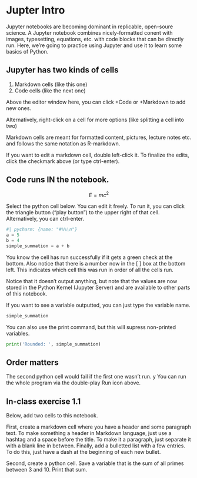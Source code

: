 # Jupter Intro

Jupyter notebooks are becoming dominant in replicable, open-soure science. A Jupyter notebook combines nicely-formatted conent with images, typesetting, equations, etc. with code blocks that can be directly run. Here, we're going to practice using Jupyter and use it to learn some basics of Python.

## Jupyter has two kinds of cells

1.  Markdown cells (like this one)
2.  Code cells (like the next one)

Above the editor window here, you can click +Code or +Markdown to add new ones.

Alternatively, right-click on a cell for more options (like splitting a cell into two)

Markdown cells are meant for formatted content, pictures, lecture notes etc. and follows the same notation as R-markdown.

If you want to edit a markdown cell, double left-click it. To finalize the edits, click the checkmark above (or type ctrl-enter).

## Code runs IN the notebook.

$$E=mc^2$$

Select the python cell below. You can edit it freely. To run it, you can click the triangle button ("play button") to the upper right of that cell. Alternatively, you can ctrl-enter.

```python
#| pycharm: {name: "#%%\n"}
a = 5
b = 4
simple_summation = a + b
```

You know the cell has run successfully if it gets a green check at the bottom. Also notice that there is a number now in the \[ \] box at the bottom left. This indicates which cell this was run in order of all the cells run.

Notice that it doesn't output anything, but note that the values are now stored in the Python Kernel (Jupyter Server) and are available to other parts of this notebook.

If you want to see a variable outputted, you can just type the variable name.

```python
simple_summation
```

You can also use the print command, but this will supress non-printed variables.

```python
print('Rounded: ', simple_summation)
```

## Order matters

The second python cell would fail if the first one wasn't run. y You can run the whole program via the double-play Run icon above.

## In-class exercise 1.1

Below, add two cells to this notebook.

First, create a markdown cell where you have a header and some paragraph text. To make something a header in Markdown language, just use a hashtag and a space before the title. To make it a paragraph, just separate it with a blank line in between. Finally, add a bulletted list with a few entries. To do this, just have a dash at the beginning of each new bullet.

Second, create a python cell. Save a variable that is the sum of all primes between 3 and 10. Print that sum.